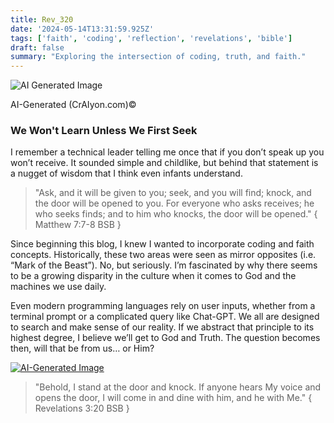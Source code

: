 ```yaml
---
title: Rev_320
date: '2024-05-14T13:31:59.925Z'
tags: ['faith', 'coding', 'reflection', 'revelations', 'bible']
draft: false
summary: "Exploring the intersection of coding, truth, and faith."
---
```


<div style={{ textAlign: 'center' }}>
  <img src="https://substackcdn.com/image/fetch/w_424,c_limit,f_auto,q_auto:good,fl_progressive:steep/https%3A%2F%2Fsubstack-post-media.s3.amazonaws.com%2Fpublic%2Fimages%2F0de3877e-717a-4d22-ae5e-73154ac4f504_1852x1758.png" alt="AI Generated Image" />
  <p>AI-Generated (CrAIyon.com)©</p>
</div>

### We Won't Learn Unless We First Seek

I remember a technical leader telling me once that if you don’t speak up you won’t receive. It sounded simple and childlike, but behind that statement is a nugget of wisdom that I think even infants understand.

> "Ask, and it will be given to you; seek, and you will find; knock, and the door will be opened to you. For everyone who asks receives; he who seeks finds; and to him who knocks, the door will be opened." { Matthew 7:7-8 BSB }

Since beginning this blog, I knew I wanted to incorporate coding and faith concepts. Historically, these two areas were seen as mirror opposites (i.e. “Mark of the Beast”). No, but seriously. I’m fascinated by why there seems to be a growing disparity in the culture when it comes to God and the machines we use daily.

Even modern programming languages rely on user inputs, whether from a terminal prompt or a complicated query like Chat-GPT. We all are designed to search and make sense of our reality. If we abstract that principle to its highest degree, I believe we’ll get to God and Truth. The question becomes then, will that be from us… or Him?

[![AI-Generated Image](https://substackcdn.com/image/fetch/w_424,c_limit,f_auto,q_auto:good,fl_progressive:steep/https%3A%2F%2Fsubstack-post-media.s3.amazonaws.com%2Fpublic%2Fimages%2F0de3877e-717a-4d22-ae5e-73154ac4f504_1852x1758.png)](https://substackcdn.com/image/fetch/f_auto,q_auto:good,fl_progressive:steep/https%3A%2F%2Fsubstack-post-media.s3.amazonaws.com%2Fpublic%2Fimages%2F0de3877e-717a-4d22-ae5e-73154ac4f504_1852x1758.png)

> "Behold, I stand at the door and knock. If anyone hears My voice and opens the door, I will come in and dine with him, and he with Me." { Revelations 3:20 BSB }
